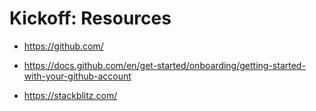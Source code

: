 # Kickoff: Resources

- https://github.com/
- https://docs.github.com/en/get-started/onboarding/getting-started-with-your-github-account

- https://stackblitz.com/
